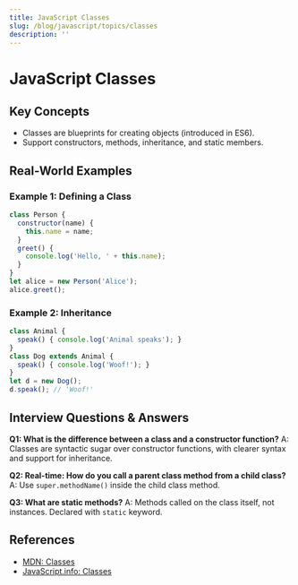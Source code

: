 ```yaml
---
title: JavaScript Classes
slug: /blog/javascript/topics/classes
description: ''
---
```

# JavaScript Classes

## Key Concepts
- Classes are blueprints for creating objects (introduced in ES6).
- Support constructors, methods, inheritance, and static members.

## Real-World Examples

### Example 1: Defining a Class
```javascript
class Person {
  constructor(name) {
    this.name = name;
  }
  greet() {
    console.log('Hello, ' + this.name);
  }
}
let alice = new Person('Alice');
alice.greet();
```

### Example 2: Inheritance
```javascript
class Animal {
  speak() { console.log('Animal speaks'); }
}
class Dog extends Animal {
  speak() { console.log('Woof!'); }
}
let d = new Dog();
d.speak(); // 'Woof!'
```

## Interview Questions & Answers

**Q1: What is the difference between a class and a constructor function?**
A: Classes are syntactic sugar over constructor functions, with clearer syntax and support for inheritance.

**Q2: Real-time: How do you call a parent class method from a child class?**
A: Use `super.methodName()` inside the child class method.

**Q3: What are static methods?**
A: Methods called on the class itself, not instances. Declared with `static` keyword.

## References
- [MDN: Classes](https://developer.mozilla.org/en-US/docs/Web/JavaScript/Reference/Classes)
- [JavaScript.info: Classes](https://javascript.info/class)
